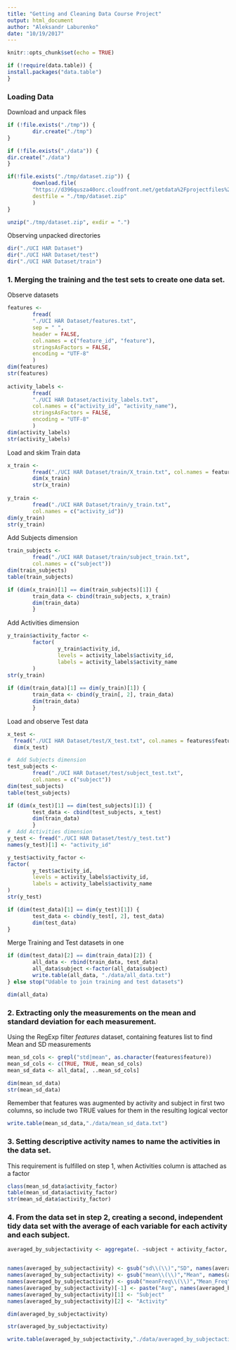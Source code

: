 ```yaml
---
title: "Getting and Cleaning Data Course Project"
output: html_document
author: "Aleksandr Laburenko"
date: "10/19/2017"
---
```


```r
knitr::opts_chunk$set(echo = TRUE)

if (!require(data.table)) {
install.packages("data.table")
}
```

### Loading Data

Download and unpack files 

```r
if (!file.exists("./tmp")) {
        dir.create("./tmp")
}

if (!file.exists("./data")) {
dir.create("./data")
}

if(!file.exists("./tmp/dataset.zip")) {
        download.file(
        "https://d396qusza40orc.cloudfront.net/getdata%2Fprojectfiles%2FUCI%20HAR%20Dataset.zip",
        destfile = "./tmp/dataset.zip"
        )
}

unzip("./tmp/dataset.zip", exdir = ".")
```

Observing unpacked directories

```r
dir("./UCI HAR Dataset")
dir("./UCI HAR Dataset/test")
dir("./UCI HAR Dataset/train")
```

### 1. Merging the training and the test sets to create one data set.

Observe datasets
```r
features <-
        fread(
        "./UCI HAR Dataset/features.txt",
        sep = " ",
        header = FALSE,
        col.names = c("feature_id", "feature"),
        stringsAsFactors = FALSE,
        encoding = "UTF-8"
        )
dim(features)
str(features)
        
activity_labels <-
        fread(
        "./UCI HAR Dataset/activity_labels.txt",
        col.names = c("activity_id", "activity_name"),
        stringsAsFactors = FALSE,
        encoding = "UTF-8"
        )
dim(activity_labels)
str(activity_labels)

```

Load and skim Train data
```r
x_train <-
        fread("./UCI HAR Dataset/train/X_train.txt", col.names = features$feature)
        dim(x_train)
        str(x_train)
        
y_train <-
        fread("./UCI HAR Dataset/train/y_train.txt",
        col.names = c("activity_id"))
dim(y_train)
str(y_train)

```

Add Subjects dimension 
```r
train_subjects <-
        fread("./UCI HAR Dataset/train/subject_train.txt",
        col.names = c("subject"))
dim(train_subjects)
table(train_subjects)

if (dim(x_train)[1] == dim(train_subjects)[1]) {
        train_data <- cbind(train_subjects, x_train)
        dim(train_data)
        }
```

Add Activities dimension 
```r
y_train$activity_factor <-
        factor(
                y_train$activity_id,
                levels = activity_labels$activity_id,
                labels = activity_labels$activity_name
        )
str(y_train)
        
if (dim(train_data)[1] == dim(y_train)[1]) {
        train_data <- cbind(y_train[, 2], train_data)
        dim(train_data)
        }
```


Load and observe Test data
```r
x_test <-
  fread("./UCI HAR Dataset/test/X_test.txt", col.names = features$feature)
  dim(x_test)

#  Add Subjects dimension 
test_subjects <-
        fread("./UCI HAR Dataset/test/subject_test.txt",
        col.names = c("subject"))
dim(test_subjects)
table(test_subjects)

if (dim(x_test)[1] == dim(test_subjects)[1]) {
        test_data <- cbind(test_subjects, x_test)
        dim(train_data)
        }
#  Add Activities dimension   
y_test <- fread("./UCI HAR Dataset/test/y_test.txt")
names(y_test)[1] <- "activity_id"

y_test$activity_factor <-
factor(
        y_test$activity_id,
        levels = activity_labels$activity_id,
        labels = activity_labels$activity_name
)
str(y_test)

if (dim(test_data)[1] == dim(y_test)[1]) {
        test_data <- cbind(y_test[, 2], test_data)
        dim(test_data)
}
```

Merge Training and Test datasets in one

```r
if (dim(test_data)[2] == dim(train_data)[2]) {
        all_data <- rbind(train_data, test_data)
        all_data$subject <-factor(all_data$subject)
        write.table(all_data, "./data/all_data.txt")
} else stop("Udable to join training and test datasets")

dim(all_data)
```

### 2. Extracting only the measurements on the mean and standard deviation for each measurement.

Using the RegExp filter *features* dataset, containing features list to find Mean and SD measurements

```r
mean_sd_cols <- grepl("std|mean", as.character(features$feature))
mean_sd_cols <- c(TRUE, TRUE, mean_sd_cols)
mean_sd_data <- all_data[, ..mean_sd_cols]

dim(mean_sd_data)
str(mean_sd_data)

```

Remember that features was augmented by activity and subject in first two columns, 
so include two TRUE values for them in the resulting logical vector

```r
write.table(mean_sd_data,"./data/mean_sd_data.txt")
```

### 3. Setting descriptive activity names to name the activities in the data set.

This requirement is fulfilled on step 1, when Activities column is attached as a factor

```r
class(mean_sd_data$activity_factor)
table(mean_sd_data$activity_factor)
str(mean_sd_data$activity_factor)
```

### 4. From the data set in step 2, creating a second, independent tidy data set with the average of each variable for each activity and each subject.

```r
averaged_by_subjectactivity <- aggregate(. ~subject + activity_factor, mean_sd_data, mean)


names(averaged_by_subjectactivity) <- gsub("sd\\(\\)","SD", names(averaged_by_subjectactivity))
names(averaged_by_subjectactivity) <- gsub("mean\\(\\)","Mean", names(averaged_by_subjectactivity))
names(averaged_by_subjectactivity) <- gsub("meanFreq\\(\\)","Mean_Freq", names(averaged_by_subjectactivity))
names(averaged_by_subjectactivity)[-1] <- paste("Avg", names(averaged_by_subjectactivity)[-1], sep = "_")
names(averaged_by_subjectactivity)[1] <- "Subject"
names(averaged_by_subjectactivity)[2] <- "Activity"

dim(averaged_by_subjectactivity) 

str(averaged_by_subjectactivity)

write.table(averaged_by_subjectactivity,"./data/averaged_by_subjectactivity.txt", row.name=FALSE)
```
